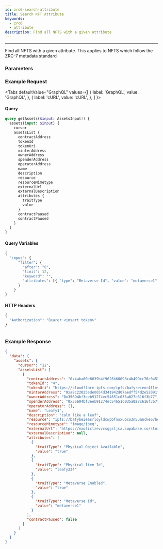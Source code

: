 ```yaml
---
id: zrc6-search-attribute
title: Search NFT Attribute
keywords:
  - zrc6
  - attribute
description: Find all NFTS with a given attribute
---
```



---
Find all NFTS with a given attribute.
This applies to NFTS which follow the ZRC-7 metadata standard

### Parameters



### Example Request


<Tabs
  defaultValue="GraphQL"
  values={[
    { label: 'GraphQL', value: 'GraphQL', },
    { label: 'cURL', value: 'cURL', },
  ]
}>

<TabItem value="GraphQL">

#### Query


```graphql
query getAssets($input: AssetsInput!) {
  assets(input: $input) {
    cursor
    assetsList {
      contractAddress
      tokenId
      tokenUri
      minterAddress
      ownerAddress
      spenderAddress
      operatorAddress
      name
      description
      resource
      resourceMimetype
      externalUrl
      externalDescription
      attributes {
        traitType
        value
      }
      contractPaused
      contractPaused
    }
  }
}
```

#### Query Variables

```graphql
{
  "input": {
      "filter": {
        "after": "0",
        "limit": 12,
        "keyword": "",
        "attributes": [{ "type": "Metaverse Id", "value": "metaverse1" }]
      }
    }
}
```

#### HTTP Headers

```graphql
{
  "Authorization": "Bearer <insert token>" 
}
```

</TabItem>


<TabItem value="cURL">

```curl
```

</TabItem>
</Tabs>

### Example Response

```json
{
  "data": {
    "assets": {
      "cursor": "12",
      "assetsList": [
        {
          "contractAddress": "0x4aba00e6039b4f9626b66098c4b499cc76c04536",
          "tokenId": "4",
          "tokenUri": "https://cloudflare-ipfs.com/ipfs/bafyreieor4llmsxqi4roph24fmunghjbtmegngsqqxk3py3owosmgwq4dq/metadata.json",
          "minterAddress": "0xa8c22025ede0654d341942d07aedff54d2e52091",
          "ownerAddress": "0x35694bf3eeb91274ec54651c035a027c616f3b77",
          "spenderAddress": "0x35694bf3eeb91274ec54651c035a027c616f3b77",
          "operatorAddress": [],
          "name": "Leafy1",
          "description": "calm like a leaf",
          "resource": "ipfs://bafybeieasrloyldcwpbfnoxuoco3n5unncke67hot27pd5kreg37ftaca4/blob",
          "resourceMimetype": "image/jpeg",
          "externalUrl": "https://nxotictzevvcsggsljca.supabase.co/storage/v1/object/public/assets/public/peaceful.jpg-16z2sqxptk0kdSXr1FCE3",
          "externalDescription": null,
          "attributes": [
            {
              "traitType": "Physical Object Available",
              "value": "true"
            },
            {
              "traitType": "Physical Item Id",
              "value": "leafy234"
            },
            {
              "traitType": "Metaverse Enabled",
              "value": "true"
            },
            {
              "traitType": "Metaverse Id",
              "value": "metaverse1"
            }
          ],
          "contractPaused": false
        }
      ]
    }
  }
}
```
